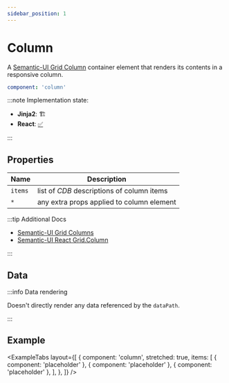 ```yaml
---
sidebar_position: 1
---
```



# Column

A [Semantic-UI Grid Column](https://semantic-ui.com/collections/grid.html#columns) container element that
renders its contents in a responsive column.

```yaml
component: 'column'
```

:::note Implementation state:

- **Jinja2**: 🏗
- **React**: [✅](https://github.com/oarepo/react-generative-ui/blob/master/src/components/Column.tsx)

:::

## Properties

| Name    | Description                                |
| ------- | ------------------------------------------ |
| `items` | list of _CDB_ descriptions of column items |
| `*`     | any extra props applied to column element  |

:::tip Additional Docs

- [Semantic-UI Grid Columns](https://semantic-ui.com/collections/grid.html#columns)
- [Semantic-UI React Grid.Column](https://react.semantic-ui.com/collections/grid/)

:::

## Data

:::info Data rendering

Doesn't directly render any data referenced by the `dataPath`.

:::

## Example

<ExampleTabs
  layout={[
    {
      component: 'column',
      stretched: true,
      items: [
        { component: 'placeholder' },
        { component: 'placeholder' },
        { component: 'placeholder' },
      ],
    },
  ]}
/>

